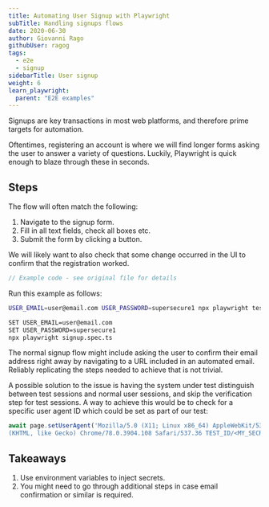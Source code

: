```yaml
---
title: Automating User Signup with Playwright
subTitle: Handling signups flows
date: 2020-06-30
author: Giovanni Rago
githubUser: ragog
tags:
  - e2e
  - signup
sidebarTitle: User signup
weight: 6
learn_playwright:
  parent: "E2E examples"
---
```


Signups are key transactions in most web platforms, and therefore prime targets for automation.

Oftentimes, registering an account is where we will find longer forms asking the user to answer a variety of questions. Luckily, Playwright is quick enough to blaze through these in seconds.



## Steps

The flow will often match the following:

1. Navigate to the signup form.
2. Fill in all text fields, check all boxes etc.
3. Submit the form by clicking a button.

We will likely want to also check that some change occurred in the UI to confirm that the registration worked.

```ts {title="signup.spec.ts"}
// Example code - see original file for details
```

Run this example as follows:


```sh
USER_EMAIL=user@email.com USER_PASSWORD=supersecure1 npx playwright test signup.spec.ts
```


```sh
SET USER_EMAIL=user@email.com
SET USER_PASSWORD=supersecure1
npx playwright signup.spec.ts
```



The normal signup flow might include asking the user to confirm their email address right away by navigating to a URL 
included in an automated email. Reliably replicating the steps needed to achieve that is not trivial. 

A possible solution to the issue is having the system under test distinguish between test sessions and normal user sessions, 
and skip the verification step for test sessions. A way to achieve this would be to check for a specific user agent ID 
which could be set as part of our test:

```js
await page.setUserAgent('Mozilla/5.0 (X11; Linux x86_64) AppleWebKit/537.36 \
(KHTML, like Gecko) Chrome/78.0.3904.108 Safari/537.36 TEST_ID/<MY_SECRET>');
```

## Takeaways

1. Use environment variables to inject secrets.
2. You might need to go through additional steps in case email confirmation or similar is required.
